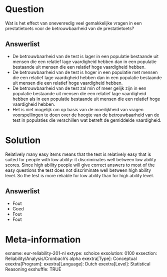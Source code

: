 Question
========
Wat is het effect van onevenredig veel gemakkelijke vragen in een prestatietoets voor de betrouwbaarheid van de prestatietoets?

Answerlist
----------
* De betrouwbaarheid van de test is lager in een populatie bestaande uit mensen die een relatief lage vaardigheid hebben dan in een populatie bestaande uit mensen die een relatief hoge vaardigheid hebben.
* De betrouwbaarheid van de test is hoger in een populatie met mensen die een relatief lage vaardigheid hebben dan in een populatie bestaande uit mensen die een relatief hoge vaardigheid hebben.
* De betrouwbaarheid van de test zal min of meer gelijk zijn in een populatie bestaande uit mensen die een relatief lage vaardigheid hebben als in een populatie bestaande uit mensen die een relatief hoge vaardigheid hebben.
* Het is niet mogelijk om op basis van de moeilijkheid van vragen voorspellingen te doen over de hoogte van de betrouwbaarheid van de test in populaties die verschillen wat betreft de gemiddelde vaardigheid.


Solution
========
Relatively many easy items means that the test is relatively easy that is suited for people with low ability: it discriminates well between low ability scores. Since high ability people will give correct answers to most of the easy questions the test does not discriminate well between high ability level. So the test is more reliable for low ability than for high ability level.

Answerlist
----------
* Fout
* Goed
* Fout
* Fout


Meta-information
================
exname: eur-reliability-201-nl
extype: schoice
exsolution: 0100
exsection: Reliability/Analysis/Cronbach's alpha
exextra[Type]: Conceptual
exextra[Program]: 
exextra[Language]: Dutch
exextra[Level]: Statistical Reasoning
exshuffle: TRUE
